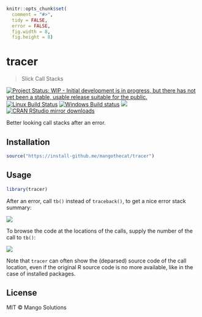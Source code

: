 
```r
knitr::opts_chunk$set(
  comment = "#>",
  tidy = FALSE,
  error = FALSE,
  fig.width = 8,
  fig.height = 8)
```

# tracer

> Slick Call Stacks

[![Project Status: WIP - Initial development is in progress, but there has not yet been a stable, usable release suitable for the public.](http://www.repostatus.org/badges/latest/wip.svg)](http://www.repostatus.org/#wip)
[![Linux Build Status](https://travis-ci.org/mangothecat/tracer.svg?branch=master)](https://travis-ci.org/mangothecat/tracer)
[![Windows Build status](https://ci.appveyor.com/api/projects/status/github/mangothecat/tracer?svg=true)](https://ci.appveyor.com/project/gaborcsardi/tracer)
[![](http://www.r-pkg.org/badges/version/tracer)](http://www.r-pkg.org/pkg/tracer)
[![CRAN RStudio mirror downloads](http://cranlogs.r-pkg.org/badges/tracer)](http://www.r-pkg.org/pkg/tracer)

Better looking call stacks after an error.

## Installation

```r
source("https://install-github.me/mangothecat/tracer")
```

## Usage

```r
library(tracer)
```

After an error, call `tb()` instead of `traceback()`, to get a nice
error stack summary:

![](/inst/screenshot1.png)

To browse the code at the locations of the calls, supply the number of
the call to `tb()`:

![](/inst/screenshot2.png)

Note that `tracer` can often show the (deparsed) source code of the
call location, even if the original R source code is no more available,
like in the case of installed packages.

## License

MIT © Mango Solutions
